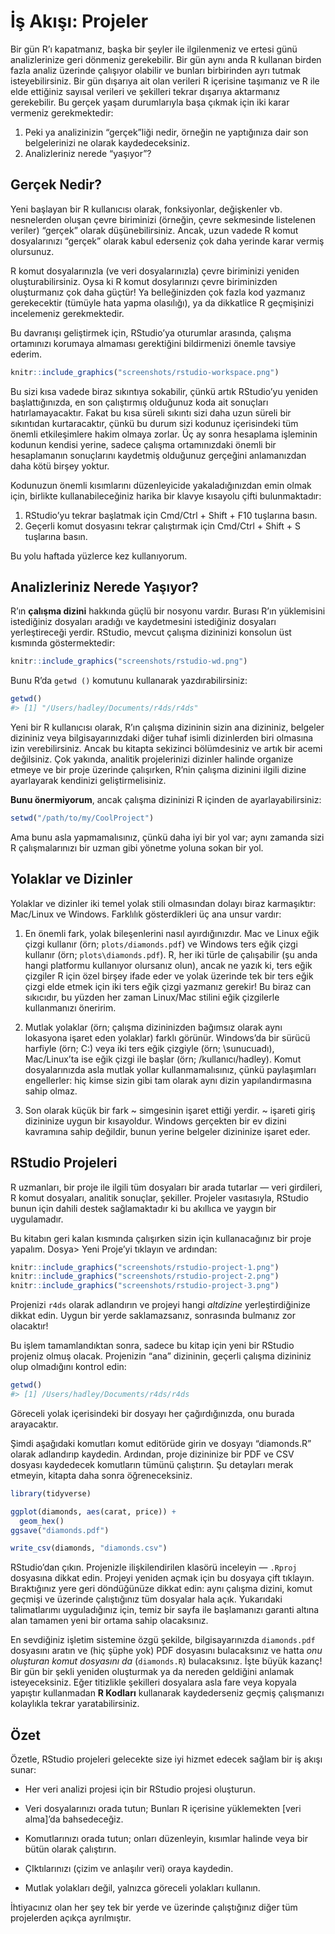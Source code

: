 # İş Akışı: Projeler

Bir gün R'ı kapatmanız, başka bir şeyler ile ilgilenmeniz ve ertesi günü analizlerinize geri dönmeniz gerekebilir. Bir gün aynı anda R kullanan birden fazla analiz üzerinde çalışıyor olabilir ve bunları birbirinden ayrı tutmak isteyebilirsiniz. Bir gün dışarıya ait olan verileri R içerisine taşımanız ve R ile elde ettiğiniz sayısal verileri ve şekilleri tekrar dışarıya aktarmanız gerekebilir. Bu gerçek yaşam durumlarıyla başa çıkmak için iki karar vermeniz gerekmektedir:

1. Peki ya analizinizin "gerçek"liği nedir, örneğin ne yaptığınıza dair son belgelerinizi ne olarak kaydedeceksiniz. 
1. Analizleriniz nerede "yaşıyor"? 

## Gerçek Nedir?

Yeni başlayan bir R kullanıcısı olarak, fonksiyonlar, değişkenler vb. nesnelerden oluşan çevre biriminizi (örneğin, çevre sekmesinde listelenen veriler) "gerçek" olarak düşünebilirsiniz. Ancak, uzun vadede R komut dosyalarınızı "gerçek" olarak kabul ederseniz çok daha yerinde karar vermiş olursunuz. 

R komut dosyalarınızla (ve veri dosyalarınızla) çevre biriminizi yeniden oluşturabilirsiniz. Oysa ki R komut dosylarınızı çevre biriminizden oluşturmanız çok daha güçtür! Ya belleğinizden çok fazla kod yazmanız gerekecektir (tümüyle hata yapma olasılığı), ya da dikkatlice R geçmişinizi incelemeniz gerekmektedir. 

Bu davranışı geliştirmek için, RStudio'ya oturumlar arasında, çalışma ortamınızı korumaya almaması gerektiğini bildirmenizi önemle tavsiye ederim. 

```r
knitr::include_graphics("screenshots/rstudio-workspace.png")
```

Bu sizi kısa vadede biraz sıkıntıya sokabilir, çünkü artık RStudio'yu yeniden başlattığınızda, en son çalıştırmış olduğunuz koda ait sonuçları hatırlamayacaktır. Fakat bu kısa süreli sıkıntı sizi daha uzun süreli bir sıkıntıdan kurtaracaktır, çünkü bu durum sizi kodunuz içerisindeki tüm önemli etkileşimlere hakim olmaya zorlar. Üç ay sonra hesaplama işleminin kodunun kendisi yerine, sadece çalışma ortamınızdaki önemli bir hesaplamanın sonuçlarını kaydetmiş olduğunuz gerçeğini anlamanızdan daha kötü birşey yoktur. 

Kodunuzun önemli kısımlarını düzenleyicide yakaladığınızdan emin olmak için, birlikte kullanabileceğiniz harika bir klavye kısayolu çifti bulunmaktadır:

1. RStudio'yu tekrar başlatmak için Cmd/Ctrl + Shift + F10 tuşlarına basın.
2. Geçerli komut dosyasını tekrar çalıştırmak için Cmd/Ctrl + Shift + S tuşlarına basın.

Bu yolu haftada yüzlerce kez kullanıyorum. 

## Analizleriniz Nerede Yaşıyor?

R'ın __çalışma dizini__ hakkında güçlü bir nosyonu vardır. Burası R'ın yüklemisini istediğiniz dosyaları aradığı ve kaydetmesini istediğiniz dosyaları yerleştireceği yerdir. RStudio, mevcut çalışma dizininizi konsolun üst kısmında göstermektedir: 

```r
knitr::include_graphics("screenshots/rstudio-wd.png")
```

Bunu R'da `getwd ()` komutunu kullanarak yazdırabilirsiniz:

```r
getwd()
#> [1] "/Users/hadley/Documents/r4ds/r4ds"
```

Yeni bir R kullanıcısı olarak, R'ın çalışma dizininin sizin ana dizininiz, belgeler dizininiz veya bilgisayarınızdaki diğer tuhaf isimli dizinlerden biri olmasına izin verebilirsiniz. Ancak bu kitapta sekizinci bölümdesiniz ve artık bir acemi değilsiniz. Çok yakında, analitik projelerinizi dizinler halinde organize etmeye ve bir proje üzerinde çalışırken, R'nin çalışma dizinini ilgili dizine ayarlayarak kendinizi geliştirmelisiniz.

__Bunu önermiyorum__, ancak çalışma dizininizi R içinden de ayarlayabilirsiniz: 

```r
setwd("/path/to/my/CoolProject")
```

Ama bunu asla yapmamalısınız, çünkü daha iyi bir yol var; aynı zamanda sizi R çalışmalarınızı bir uzman gibi yönetme yoluna sokan bir yol.

## Yolaklar ve Dizinler

Yolaklar ve dizinler iki temel yolak stili olmasından dolayı biraz karmaşıktır: Mac/Linux ve Windows. Farklılık gösterdikleri üç ana unsur vardır: 

1. En önemli fark, yolak bileşenlerini nasıl ayırdığınızdır. Mac ve Linux eğik çizgi kullanır (örn; `plots/diamonds.pdf`) ve Windows ters eğik çizgi kullanır (örn; `plots\diamonds.pdf`). R, her iki türle de çalışabilir (şu anda hangi platformu kullanıyor olursanız olun), ancak ne yazık ki, ters eğik çizgiler R için özel birşey ifade eder ve yolak üzerinde tek bir ters eğik çizgi elde etmek için iki ters eğik çizgi yazmanız gerekir! Bu biraz can sıkıcıdır, bu yüzden her zaman Linux/Mac stilini eğik çizgilerle kullanmanızı öneririm. 

1. Mutlak yolaklar (örn; çalışma dizininizden bağımsız olarak aynı lokasyona işaret eden yolaklar) farklı görünür. Windows'da bir sürücü harfiyle (örn; C:) veya iki ters eğik çizgiyle (örn; \\sunucuadı), Mac/Linux'ta ise eğik çizgi ile başlar (örn; /kullanıcı/hadley). Komut dosyalarınızda asla mutlak yollar kullanmamalısınız, çünkü paylaşımları engellerler: hiç kimse sizin gibi tam olarak aynı dizin yapılandırmasına sahip olmaz.

1. Son olarak küçük bir fark ~ simgesinin işaret ettiği yerdir. ~ işareti giriş dizininize uygun bir kısayoldur. Windows gerçekten bir ev dizini kavramına sahip değildir, bunun yerine belgeler dizininize işaret eder.

## RStudio Projeleri

R uzmanları, bir proje ile ilgili tüm dosyaları bir arada tutarlar --- veri girdileri, R komut dosyaları, analitik sonuçlar, şekiller. Projeler vasıtasıyla, RStudio bunun için dahili destek sağlamaktadır ki bu akıllıca ve yaygın bir uygulamadır. 

Bu kitabın geri kalan kısmında çalışırken sizin için kullanacağınız bir proje yapalım. Dosya> Yeni Proje'yi tıklayın ve ardından:

```r
knitr::include_graphics("screenshots/rstudio-project-1.png")
knitr::include_graphics("screenshots/rstudio-project-2.png")
knitr::include_graphics("screenshots/rstudio-project-3.png")
```

Projenizi `r4ds` olarak adlandırın ve projeyi hangi _altdizine_ yerleştirdiğinize dikkat edin. Uygun bir yerde saklamazsanız, sonrasında bulmanız zor olacaktır!

Bu işlem tamamlandıktan sonra, sadece bu kitap için yeni bir RStudio projeniz olmuş olacak. Projenizin "ana" dizininin, geçerli çalışma dizininiz olup olmadığını kontrol edin: 

```r
getwd()
#> [1] /Users/hadley/Documents/r4ds/r4ds
```

Göreceli yolak içerisindeki bir dosyayı her çağırdığınızda, onu burada arayacaktır.  

Şimdi aşağıdaki komutları komut editörüde girin ve dosyayı "diamonds.R" olarak adlandırıp kaydedin. Ardından, proje dizininize bir PDF ve CSV dosyası kaydedecek komutların tümünü çalıştırın. Şu detayları merak etmeyin, kitapta daha sonra öğreneceksiniz. 

```r
library(tidyverse)

ggplot(diamonds, aes(carat, price)) + 
  geom_hex()
ggsave("diamonds.pdf")

write_csv(diamonds, "diamonds.csv")
```

RStudio'dan çıkın. Projenizle ilişkilendirilen klasörü inceleyin --- `.Rproj` dosyasına dikkat edin. Projeyi yeniden açmak için bu dosyaya  çift tıklayın. Bıraktığınız yere geri döndüğünüze dikkat edin: aynı çalışma dizini, komut geçmişi ve üzerinde çalıştığınız tüm dosyalar hala açık. Yukarıdaki talimatlarımı uyguladığınız için, temiz bir sayfa ile başlamanızı garanti altına alan tamamen yeni bir ortama sahip olacaksınız.

En sevdiğiniz işletim sistemine özgü şekilde, bilgisayarınızda `diamonds.pdf` dosyasını aratın ve (hiç şüphe yok) PDF dosyasını bulacaksınız ve hatta _onu oluşturan komut dosyasını da_ (`diamonds.R`) bulacaksınız. İşte büyük kazanç! Bir gün bir şekli yeniden oluşturmak ya da nereden geldiğini anlamak isteyeceksiniz. Eğer titizlikle şekilleri dosyalara asla fare veya kopyala yapıştır kullanmadan __R Kodları__ kullanarak kaydederseniz geçmiş çalışmanızı kolaylıkla tekrar yaratabilirsiniz. 

## Özet

Özetle, RStudio projeleri gelecekte size iyi hizmet edecek sağlam bir iş akışı sunar:

* Her veri analizi projesi için bir RStudio projesi oluşturun.

* Veri dosyalarınızı orada tutun; Bunları R içerisine yüklemekten [veri alma]'da bahsedeceğiz.  

* Komutlarınızı orada tutun; onları düzenleyin, kısımlar halinde veya bir bütün olarak çalıştırın.

* ÇIktılarınızı (çizim ve anlaşılır veri) oraya kaydedin.

* Mutlak yolakları değil, yalnızca göreceli yolakları kullanın. 

İhtiyacınız olan her şey tek bir yerde ve üzerinde çalıştığınız diğer tüm projelerden açıkça ayrılmıştır.
